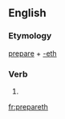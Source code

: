 ==English==

===Etymology===
[[prepare]] + [[-eth]]

===Verb===
{{infl|en|verb form}}

# {{archaic third-person singular of|prepare}}

[[fr:prepareth]]